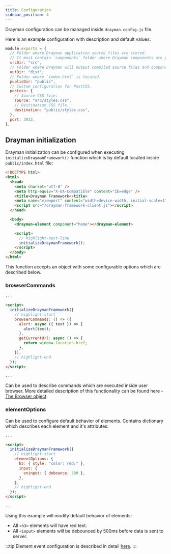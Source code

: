 ```yaml
---
title: Configuration
sidebar_position: 4
---
```


Drayman configuration can be managed inside `drayman.config.js` file.

Here is an example configuration with description and default values:

```js title="drayman.config.js"
module.exports = {
  // Folder where Drayman application source files are stored.
  // It must contain `components` folder where Drayman components are placed.
  srcDir: "src",
  // Folder where Drayman will output compiled source files and components.
  outDir: "dist",
  // Folder where `index.html` is located.
  publicDir: "public",
  // Custom configuration for PostCSS.
  postcss: {
    // Source CSS file.
    source: "src/styles.css",
    // Destination CSS file.
    destination: "public/styles.css",
  },
  port: 3033,
};
```

## Drayman initialization

Drayman initialization can be configured when executing `initializeDraymanFramework()` function which is by default located inside `public/index.html` file:

```html title="public/index.html"
<!DOCTYPE html>
<html>
  <head>
    <meta charset="utf-8" />
    <meta http-equiv="X-UA-Compatible" content="IE=edge" />
    <title>Drayman Framework</title>
    <meta name="viewport" content="width=device-width, initial-scale=1" />
    <script src="/drayman-framework-client.js"></script>
  </head>

  <body>
    <drayman-element component="home"></drayman-element>

    <script>
      // highlight-next-line
      initializeDraymanFramework();
    </script>
  </body>
</html>
```

This function accepts an object with some configurable options which are described below.

### browserCommands

```html title="public/index.html"
...

<script>
  initializeDraymanFramework({
    // highlight-start
    browserCommands: () => ({
      alert: async ({ text }) => {
        alert(text);
      },
      getCurrentUrl: async () => {
        return window.location.href;
      },
    }),
    // highlight-end
  });
</script>

...
```

Can be used to describe commands which are executed inside user browser.
More detailed description of this functionality can be found here - [The Browser
object](../components-in-depth/helpers/the-browser-object).

### elementOptions

Can be used to configure default behavior of elements. Contains dictionary which describes each element and it's attributes:

```html title="public/index.html"
...

<script>
  initializeDraymanFramework({
    // highlight-start
    elementOptions: {
      h3: { style: "color: red;" },
      input: {
        oninput: { debounce: 500 },
      },
    },
    // highlight-end
  });
</script>

...
```

Using this example will modify default behavior of elements:

- All `<h3>` elements will have red text.
- All `<input>` elements will be debounced by 500ms before data is sent to server.

:::tip
Element event configuration is described in detail [here](../components-in-depth/handling-events#configuring-events).
:::
